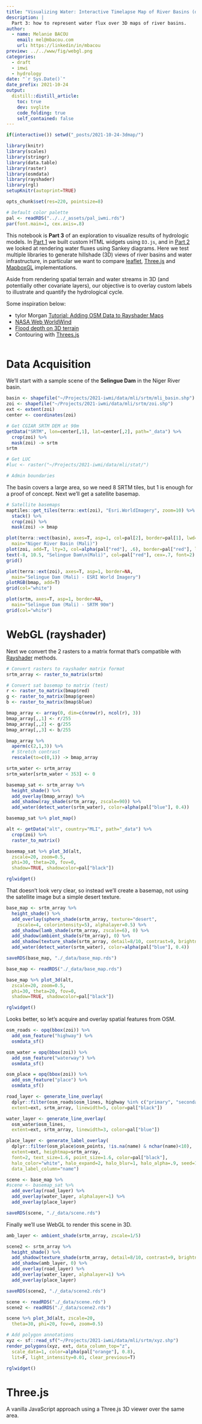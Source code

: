 ```yaml
---
title: "Visualizing Water: Interactive Timelapse Map of River Basins (draft)"
description: |
  Part 3: how to represent water flux over 3D maps of river basins.
author:
  - name: Melanie BACOU
    email: mel@mbacou.com
    url: https://linkedin/in/mbacou
preview: ../../www/fig/webgl.png
categories:
  - draft
  - imwi
  - hydrology
date: "`r Sys.Date()`"
date_prefix: 2021-10-24
output:
  distill::distill_article:
    toc: true
    dev: svglite
    code_folding: true
    self_contained: false
---
```


```r

if(interactive()) setwd("_posts/2021-10-24-3dmap/")

library(knitr)
library(scales)
library(stringr)
library(data.table)
library(raster)
library(osmdata)
library(rayshader)
library(rgl)
setupKnitr(autoprint=TRUE)

opts_chunk$set(res=220, pointsize=8)

# Default color palette
pal <- readRDS("../../_assets/pal_iwmi.rds")
par(font.main=1, cex.axis=.8)

```


This notebook is **Part 3** of an exploration to visualize results of hydrologic models. In [Part 1](../2021-10-16-svg/) we built custom HTML widgets using `D3.js`, and in [Part 2](../2021-10-12-highcharts/) we looked at rendering water fluxes using Sankey diagrams. Here we test multiple libraries to generate hillshade (3D) views of river basins and water infrastructure, in particular we want to compare [leaflet](https://leafletjs.com/), [Three.js](https://threejs.org/) and [MapboxGL](https://docs.mapbox.com/mapbox-gl-js/example/) implementations.

Aside from rendering spatial terrain and water streams in 3D (and potentially other covariate layers), our objective is to overlay custom labels to illustrate and quantify the hydrological cycle.

Some inspiration below:

- tylor Morgan [Tutorial: Adding OSM Data to Rayshader Maps](https://www.tylermw.com/adding-open-street-map-data-to-rayshader-maps-in-r/)
- [NASA Web WorldWind](https://worldwind.arc.nasa.gov/web/examples/#anchor)
- [Flood depth on 3D terrain](https://observablehq.com/@sw1227/flood-depth-map-on-3d-terrain?collection=@sw1227/geo)
- Contouring with [Threes.js](https://observablehq.com/@sw1227/contoured-mountainious-terrai-3d?collection=@sw1227/3d)


```r


```



# Data Acquisition

We'll start with a sample scene of the **Selingue Dam** in the Niger River basin.


```r

basin <- shapefile("~/Projects/2021-iwmi/data/mli/srtm/mli_basin.shp")
zoi <- shapefile("~/Projects/2021-iwmi/data/mli/srtm/zoi.shp")
ext <- extent(zoi)
center <- coordinates(zoi)

# Get CGIAR SRTM DEM at 90m
getData("SRTM", lon=center[,1], lat=center[,2], path="_data") %>%
  crop(zoi) %>%
  mask(zoi) -> srtm
srtm

# Get LUC
#luc <- raster("~/Projects/2021-iwmi/data/mli/stat/")

# Admin boundaries

```

The basin covers a large area, so we need 8 SRTM tiles, but 1 is enough for a proof of concept. Next we'll get a satellite basemap.

```r

# Satellite basemaps
maptiles::get_tiles(terra::ext(zoi), "Esri.WorldImagery", zoom=10) %>%
  stack() %>%
  crop(zoi) %>%
  mask(zoi) -> bmap

plot(terra::vect(basin), axes=T, asp=1, col=pal[2], border=pal[1], lwd=2,
  main="Niger River Basin (Mali)")
plot(zoi, add=T, lty=3, col=alpha(pal["red"], .6), border=pal["red"], lwd=2)
text(-8, 10.5, "Selingue Dam\n(Mali)", col=pal["red"], cex=.7, font=2)
grid()

plot(terra::ext(zoi), axes=T, asp=1, border=NA, 
  main="Selingue Dam (Mali) - ESRI World Imagery")
plotRGB(bmap, add=T)
grid(col="white")

plot(srtm, axes=T, asp=1, border=NA, 
  main="Selingue Dam (Mali) - SRTM 90m")
grid(col="white")

```


# WebGL (rayshader)

Next we convert the 2 rasters to a matrix format that's compatible with [Rayshader](https://github.com/tylermorganwall/rayshader/) methods.

```r

# Convert rasters to rayshader matrix format
srtm_array <- raster_to_matrix(srtm)

# Convert sat basemap to matrix (test)
r <- raster_to_matrix(bmap$red)
g <- raster_to_matrix(bmap$green)
b <- raster_to_matrix(bmap$blue)

bmap_array <- array(0, dim=c(nrow(r), ncol(r), 3))
bmap_array[,,1] <- r/255
bmap_array[,,2] <- g/255
bmap_array[,,3] <- b/255

bmap_array %>%
  aperm(c(2,1,3)) %>%
  # Stretch contrast
  rescale(to=c(0,1)) -> bmap_array

```

```r

srtm_water <- srtm_array
srtm_water[srtm_water < 353] <- 0

basemap_sat <- srtm_array %>%
  height_shade() %>%
  add_overlay(bmap_array) %>%
  add_shadow(ray_shade(srtm_array, zscale=90)) %>%
  add_water(detect_water(srtm_water), color=alpha(pal["blue"], 0.4))

basemap_sat %>% plot_map()

```

```r

alt <- getData("alt", country="MLI", path="_data") %>%
  crop(zoi) %>%
  raster_to_matrix()

basemap_sat %>% plot_3d(alt,
  zscale=20, zoom=0.5,
  phi=30, theta=20, fov=0,
  shadow=TRUE, shadowcolor=pal["black"])

rglwidget()

```

That doesn't look very clear, so instead we'll create a basemap, not using the satellite image but a simple desert texture.

```r

base_map <- srtm_array %>% 
  height_shade() %>% 
  add_overlay(sphere_shade(srtm_array, texture="desert", 
    zscale=4, colorintensity=5), alphalayer=0.5) %>%
  add_shadow(lamb_shade(srtm_array, zscale=6), 0) %>%
  add_shadow(ambient_shade(srtm_array), 0) %>%
  add_shadow(texture_shade(srtm_array, detail=8/10, contrast=9, brightness=11), 0.1) %>%
  add_water(detect_water(srtm_water), color=alpha(pal["blue"], 0.4))

saveRDS(base_map, "./_data/base_map.rds")

```

```r

base_map <- readRDS("./_data/base_map.rds")

base_map %>% plot_3d(alt,
  zscale=20, zoom=0.5,
  phi=30, theta=20, fov=0,
  shadow=TRUE, shadowcolor=pal["black"])

rglwidget()

```

Looks better, so let's acquire and overlay spatial features from OSM. 

```r

osm_roads <- opq(bbox(zoi)) %>% 
  add_osm_feature("highway") %>% 
  osmdata_sf()

osm_water = opq(bbox(zoi)) %>% 
  add_osm_feature("waterway") %>% 
  osmdata_sf()

osm_place = opq(bbox(zoi)) %>% 
  add_osm_feature("place") %>% 
  osmdata_sf()

road_layer <- generate_line_overlay(
  dplyr::filter(osm_roads$osm_lines, highway %in% c("primary", "secondary")),
  extent=ext, srtm_array, linewidth=5, color=pal["black"])

water_layer <- generate_line_overlay(
  osm_water$osm_lines, 
  extent=ext, srtm_array, linewidth=3, color=pal["blue"])

place_layer <- generate_label_overlay(
  dplyr::filter(osm_place$osm_points, !is.na(name) & nchar(name)<10), 
  extent=ext, heightmap=srtm_array,
  font=2, text_size=1.6, point_size=1.6, color=pal["black"],
  halo_color="white", halo_expand=2, halo_blur=1, halo_alpha=.9, seed=1,
  data_label_column="name")

scene <- base_map %>% 
#scene <- basemap_sat %>%   
  add_overlay(road_layer) %>%
  add_overlay(water_layer, alphalayer=1) %>%
  add_overlay(place_layer)

saveRDS(scene, "./_data/scene.rds")

```

Finally we'll use WebGL to render this scene in 3D.

```r

amb_layer <- ambient_shade(srtm_array, zscale=1/5)

scene2 <- srtm_array %>% 
  height_shade() %>%
  add_shadow(texture_shade(srtm_array, detail=8/10, contrast=9, brightness=11), 0) %>%
  add_shadow(amb_layer, 0) %>%
  add_overlay(road_layer) %>%
  add_overlay(water_layer, alphalayer=1) %>%
  add_overlay(place_layer)

saveRDS(scene2, "./_data/scene2.rds")

```

```r

scene <- readRDS("./_data/scene.rds")
scene2 <- readRDS("./_data/scene2.rds")

scene %>% plot_3d(alt, zscale=20, 
  theta=30, phi=20, fov=0, zoom=0.5)

# Add polygon annotations
xyz <- sf::read_sf("~/Projects/2021-iwmi/data/mli/srtm/xyz.shp")
render_polygons(xyz, ext, data_column_top="z",
  scale_data=1, color=alpha(pal["orange"], 0.8), 
  lit=F, light_intensity=0.01, clear_previous=T)

rglwidget()

```


# Three.js

A vanilla JavaScript approach using a Three.js 3D viewer over the same area.



